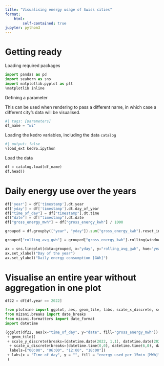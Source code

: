 ```yaml
---
title: "Visualising energy usage of Swiss cities"
format: 
    html:
        self-contained: true
jupyter: python3
---
```


# Getting ready

Loading required packages

```python
import pandas as pd
import seaborn as sns
import matplotlib.pyplot as plt
%matplotlib inline
```

Defining a parameter

This can be used when rendering to pass a different name, in which case a different city's data will be visualised.
```python
#| tags: [parameters]
df_name = "wi"
```

Loading the kedro variables, including the data `catalog`
```python
#| output: false
%load_ext kedro.ipython
```

Load the data
```python
df = catalog.load(df_name)
df.head()
```

# Daily energy use over the years
```python
df['year'] = df['timestamp'].dt.year
df['yday'] = df['timestamp'].dt.day_of_year
df["time_of_day"] = df["timestamp"].dt.time
df["date"] = df["timestamp"].dt.date
df["gross_energy_mwh"] = df["gross_energy_kwh"] / 1000

grouped = df.groupby(["year", "yday"]).sum("gross_energy_kwh").reset_index()

grouped["rolling_avg_gwh"] = grouped["gross_energy_kwh"].rolling(window=7).mean()/1000000
```

```python
ax = sns.lineplot(data=grouped, x="yday", y="rolling_avg_gwh", hue="year")
ax.set_xlabel("Day of the year")
ax.set_ylabel("Daily energy consumption [GWh]")
```

# Visualise an entire year without aggregation in one plot

```python
df22 = df[df.year == 2022]
```



```python
from plotnine import ggplot, aes, geom_tile, labs, scale_x_discrete, scale_y_discrete
from mizani.breaks import date_breaks
from mizani.formatters import date_format
import datetime
```


```python
(ggplot(df22, aes(x="time_of_day", y="date", fill="gross_energy_mwh"))
 + geom_tile()
 + scale_y_discrete(breaks=[datetime.date(2022, 1,1), datetime.date(2022,4,1), datetime.date(2022,7,1), datetime.date(2022,10,1)], labels=["Jan", "Apr", "July", "Oct"], limits=df22.date.unique()[::-1])
  + scale_x_discrete(breaks=[datetime.time(0,0), datetime.time(6,0), datetime.time(12,0), datetime.time(18,0)],
  labels=["00:00", "06:00", "12:00", "18:00"])
 + labs(x = "Time of day", y = "", fill = "energy used per 15min [MWh]", title= "2022")
 )
```

